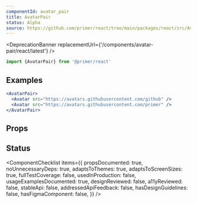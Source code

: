```yaml
---
componentId: avatar_pair
title: AvatarPair
status: Alpha
source: https://github.com/primer/react/tree/main/packages/react/src/AvatarPair
---
```



<DeprecationBanner replacementUrl={'/components/avatar-pair/react/latest'} />

```js
import {AvatarPair} from '@primer/react'
```

## Examples

```jsx live
<AvatarPair>
  <Avatar src="https://avatars.githubusercontent.com/github" />
  <Avatar src="https://avatars.githubusercontent.com/primer" />
</AvatarPair>
```

## Props

<ComponentProps data={data} />

## Status

<ComponentChecklist
  items={{
    propsDocumented: true,
    noUnnecessaryDeps: true,
    adaptsToThemes: true,
    adaptsToScreenSizes: true,
    fullTestCoverage: false,
    usedInProduction: false,
    usageExamplesDocumented: true,
    designReviewed: false,
    a11yReviewed: false,
    stableApi: false,
    addressedApiFeedback: false,
    hasDesignGuidelines: false,
    hasFigmaComponent: false,
  }}
/>
